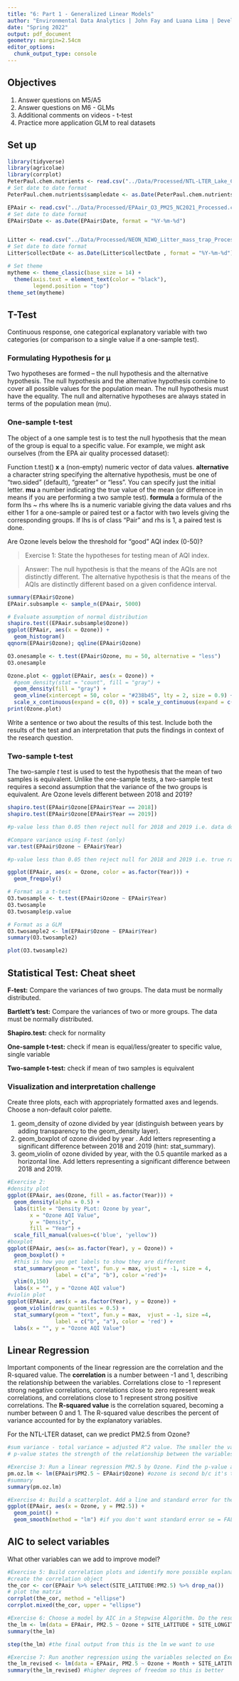 ```yaml
---
title: "6: Part 1 - Generalized Linear Models"
author: "Environmental Data Analytics | John Fay and Luana Lima | Developed by Kateri Salk"
date: "Spring 2022"
output: pdf_document
geometry: margin=2.54cm
editor_options: 
  chunk_output_type: console
---
```


## Objectives
1. Answer questions on M5/A5
2. Answer questions on M6 - GLMs
3. Additional comments on videos - t-test
4. Practice more application GLM to real datasets


## Set up
```r
library(tidyverse)
library(agricolae)   
library(corrplot)
PeterPaul.chem.nutrients <- read.csv("../Data/Processed/NTL-LTER_Lake_Chemistry_Nutrients_PeterPaul_Processed.csv", stringsAsFactors = TRUE)
# Set date to date format
PeterPaul.chem.nutrients$sampledate <- as.Date(PeterPaul.chem.nutrients$sampledate, format = "%Y-%m-%d")

EPAair <- read.csv("../Data/Processed/EPAair_O3_PM25_NC2021_Processed.csv", stringsAsFactors = TRUE)
# Set date to date format
EPAair$Date <- as.Date(EPAair$Date, format = "%Y-%m-%d")


Litter <- read.csv("../Data/Processed/NEON_NIWO_Litter_mass_trap_Processed.csv", stringsAsFactors = TRUE)
# Set date to date format
Litter$collectDate <- as.Date(Litter$collectDate , format = "%Y-%m-%d")

# Set theme
mytheme <- theme_classic(base_size = 14) +
  theme(axis.text = element_text(color = "black"), 
        legend.position = "top")
theme_set(mytheme)
```

## T-Test

Continuous response, one categorical explanatory variable with two categories (or comparison to a single value if a one-sample test).

### Formulating Hypothesis for µ

Two hypotheses are formed – the null hypothesis and the alternative hypothesis.
The null hypothesis and the alternative hypothesis combine to cover all possible values for the population mean.
The null hypothesis must have the equality.
The null and alternative hypotheses are always stated in terms of the population mean (mu).

### One-sample t-test
The object of a one sample test is to test the null hypothesis that the mean of the group is equal to a specific value. For example, we might ask ourselves (from the EPA air quality processed dataset): 

Function t.test()
**x**	a (non-empty) numeric vector of data values.
**alternative** a character string specifying the alternative hypothesis, must be one of "two.sided" (default), "greater" or "less". You can specify just the initial letter.
**mu** a number indicating the true value of the mean (or difference in means if you are performing a two sample test).
**formula** a formula of the form lhs ~ rhs where lhs is a numeric variable giving the data values and rhs either 1 for a one-sample or paired test or a factor with two levels giving the corresponding groups. If lhs is of class "Pair" and rhs is 1, a paired test is done.


Are Ozone levels below the threshold for "good" AQI index (0-50)?


> Exercise 1: State the hypotheses for testing mean of AQI index.

> Answer: The null hypothesis is that the means of the AQIs are not distinctly different. The alternative hypothesis is that the means of the AQIs are distinctly different based on a given confidence interval. 


```r


summary(EPAair$Ozone)
EPAair.subsample <- sample_n(EPAair, 5000)

# Evaluate assumption of normal distribution
shapiro.test((EPAair.subsample$Ozone))
ggplot(EPAair, aes(x = Ozone)) +
  geom_histogram() 
qqnorm(EPAair$Ozone); qqline(EPAair$Ozone)

O3.onesample <- t.test(EPAair$Ozone, mu = 50, alternative = "less")
O3.onesample

Ozone.plot <- ggplot(EPAair, aes(x = Ozone)) +
  #geom_density(stat = "count", fill = "gray") +
  geom_density(fill = "gray") +
  geom_vline(xintercept = 50, color = "#238b45", lty = 2, size = 0.9) +
  scale_x_continuous(expand = c(0, 0)) + scale_y_continuous(expand = c(0, 0))
print(Ozone.plot)
```

Write a sentence or two about the results of this test. Include both the results of the test and an interpretation that puts the findings in context of the research question.

> 

### Two-sample t-test

The two-sample *t* test is used to test the hypothesis that the mean of two samples is equivalent. Unlike the one-sample tests, a two-sample test requires a second assumption that the variance of the two groups is equivalent. Are Ozone levels different between 2018 and 2019?

```r
shapiro.test(EPAair$Ozone[EPAair$Year == 2018])
shapiro.test(EPAair$Ozone[EPAair$Year == 2019])

#p-value less than 0.05 then reject null for 2018 and 2019 i.e. data do not follow normal distribution

#Compare variance using F-test (only)
var.test(EPAair$Ozone ~ EPAair$Year)

#p-value less than 0.05 then reject null for 2018 and 2019 i.e. true ratio not equal to one

ggplot(EPAair, aes(x = Ozone, color = as.factor(Year))) +
  geom_freqpoly()

# Format as a t-test
O3.twosample <- t.test(EPAair$Ozone ~ EPAair$Year)
O3.twosample
O3.twosample$p.value

# Format as a GLM
O3.twosample2 <- lm(EPAair$Ozone ~ EPAair$Year)
summary(O3.twosample2)

plot(O3.twosample2)


```


## Statistical Test: Cheat sheet

**F-test:** Compare the variances of two groups. The data must be normally distributed.

**Bartlett’s test:** Compare the variances of two or more groups. The data must be normally distributed.

**Shapiro.test:** check for normality

**One-sample t-test:** check if mean is equal/less/greater to specific value, single variable

**Two-sample t-test:**  check if mean of two samples is equivalent

### Visualization and interpretation challenge

Create three plots, each with appropriately formatted axes and legends. Choose a non-default color palette.

1. geom_density of ozone divided by year (distinguish between years by adding transparency to the geom_density layer).
2. geom_boxplot of ozone divided by year . Add letters representing a significant difference between 2018 and 2019 (hint: stat_summary). 
3. geom_violin of ozone divided by year, with the 0.5 quantile marked as a horizontal line. Add letters representing a significant difference between 2018 and 2019. 

```r
#Exercise 2:
#density plot
ggplot(EPAair, aes(Ozone, fill = as.factor(Year))) +
  geom_density(alpha = 0.5) +
  labs(title = "Density PLot: Ozone by year",
       x = "Ozone AQI Value",
       y = "Density",
       fill = "Year") +
  scale_fill_manual(values=c('blue', 'yellow'))
#boxplot
ggplot(EPAair, aes(x= as.factor(Year), y = Ozone)) +
  geom_boxplot() +
  #this is how you get labels to show they are different
  stat_summary(geom = "text", fun.y = max, vjust = -1, size = 4,
               label = c("a", "b"), color ='red')+
  ylim(0,150)
  labs(x = "", y = "Ozone AQI value")
#violin plot
ggplot(EPAair, aes(x = as.factor(Year), y = Ozone)) +
  geom_violin(draw_quantiles = 0.5) +
  stat_summary(geom = "text", fun.y = max,  vjust = -1, size =4,
               label = c("b", "a"), color = 'red') +
  labs(x = "", y = "Ozone AQI Value")
```

## Linear Regression

Important components of the linear regression are the correlation and the R-squared value. The **correlation** is a number between -1 and 1, describing the relationship between the variables. Correlations close to -1 represent strong negative correlations, correlations close to zero represent weak correlations, and correlations close to 1 represent strong positive correlations. The **R-squared value** is the correlation squared, becoming a number between 0 and 1. The R-squared value describes the percent of variance accounted for by the explanatory variables. 

For the NTL-LTER dataset, can we predict PM2.5 from Ozone?

```r
#sum variance - total variance = adjusted R^2 value. The smaller the value, the less variance there is. 
# p-value states the strength of the relationship between the variables

#Exercise 3: Run a linear regression PM2.5 by Ozone. Find the p-value and R-squared value. 
pm.oz.lm <- lm(EPAair$PM2.5 ~ EPAair$Ozone) #ozone is second b/c it's the independent variable
#summary
summary(pm.oz.lm)

#Exercise 4: Build a scatterplot. Add a line and standard error for the linear regression. 
ggplot(EPAair, aes(x = Ozone, y = PM2.5)) +
  geom_point() + 
  geom_smooth(method = "lm") #if you don't want standard error se = FALSE 
```


## AIC to select variables

What other variables can we add to improve model?

```r

#Exercise 5: Build correlation plots and identify more possible explanatory variables to add to the regression.
#create the correlation object
the_cor <- cor(EPAair %>% select(SITE_LATITUDE:PM2.5) %>% drop_na())
# plot the matrix
corrplot(the_cor, method = "ellipse")
corrplot.mixed(the_cor, upper = "ellipse")

#Exercise 6: Choose a model by AIC in a Stepwise Algorithm. Do the results from AIC match the variables you selected on Exercise 5?
the_lm <- lm(data = EPAair, PM2.5 ~ Ozone + SITE_LATITUDE + SITE_LONGITUDE + Year + Month)
summary(the_lm)

step(the_lm) #the final output from this is the lm we want to use

#Exercise 7: Run another regression using the variables selected on Exercise 6. Compare r-squared value with the one from Exercise 5. 
the_lm_revised <- lm(data = EPAair, PM2.5 ~ Ozone + Month + SITE_LATITUDE + SITE_LONGITUDE)
summary(the_lm_revised) #higher degrees of freedom so this is better
```






